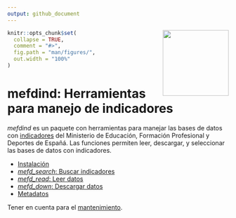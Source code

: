 ```yaml
---
output: github_document
---
```

<img src="man/figures/accuee.png" align="right" width="150"/>

```r
knitr::opts_chunk$set(
  collapse = TRUE,
  comment = "#>",
  fig.path = "man/figures/",
  out.width = "100%"
)
```

# mefdind: Herramientas para manejo de indicadores 

*mefdind* es un paquete con herramientas para manejar las bases de datos con [indicadores](https://www.educacionyfp.gob.es/servicios-al-ciudadano/estadisticas/no-universitaria.html) del Ministerio de Educación, Formación Profesional y Deportes de Españá. Las funciones permiten leer, descargar, y seleccionar las bases de datos con indicadores.

* [Instalación](install.md)
* [*mefd_search*: Buscar indicadores](search.md)
* [*mefd_read*: Leer datos](import.md)
* [*mefd_down*: Descargar datos](save.md)
* [Metadatos](meta.md)

Tener en cuenta para el [mantenimiento](maintenance.md). 

